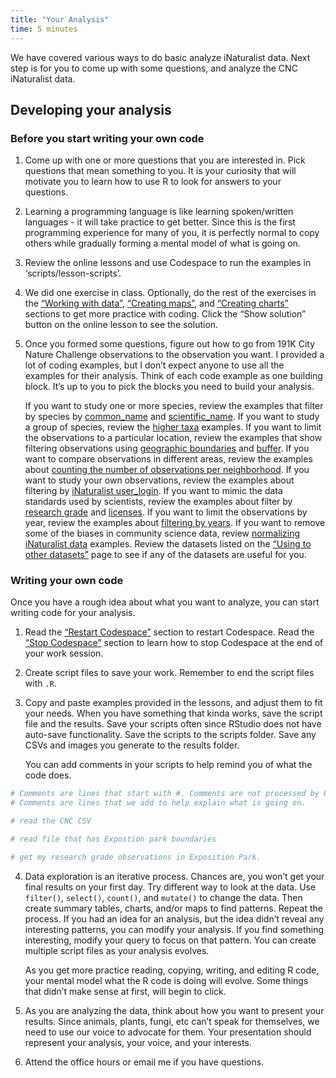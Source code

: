 ```yaml
---
title: "Your Analysis"
time: 5 minutes
---
```


We have covered various ways to do basic analyze iNaturalist data. Next step is for you to come up with some questions, and analyze the CNC iNaturalist data.

## Developing your analysis

### Before you start writing your own code

1.  Come up with one or more questions that you are interested in. Pick questions that mean something to you. It is your curiosity that will motivate you to learn how to use R to look for answers to your questions.

2.  Learning a programming language is like learning spoken/written languages - it will take practice to get better. Since this is the first programming experience for many of you, it is perfectly normal to copy others while gradually forming a mental model of what is going on.

3.  Review the online lessons and use Codespace to run the examples in 'scripts/lesson-scripts'.

4.  We did one exercise in class. Optionally, do the rest of the exercises in the ["Working with data"](working-with-data.qmd), ["Creating maps"](creating-maps.qmd), and ["Creating charts"](creating-charts.qmd) sections to get more practice with coding. Click the "Show solution" button on the online lesson to see the solution.

5.  Once you formed some questions, figure out how to go from 191K City Nature Challenge observations to the observation you want. I provided a lot of coding examples, but I don't expect anyone to use all the examples for their analysis. Think of each code example as one building block. It's up to you to pick the blocks you need to build your analysis.

    If you want to study one or more species, review the examples that filter by species by [common_name](working-with-data.qmd#select-observations-by-common_name) and [scientific_name](working-with-data.qmd#select-observations-by-scientific_name). If you want to study a group of species, review the [higher taxa](higher-taxa.qmd) examples. If you want to limit the observations to a particular location, review the examples that show filtering observations using [geographic boundaries](creating-maps.qmd#observations-in-a-specific-region) and [buffer](creating-maps.qmd#observations-near-a-specific-region). If you want to compare observations in different areas, review the examples about [counting the number of observations per neighborhood](creating-maps.qmd#compare-observations-by-regions). If you want to study your own observations, review the examples about filtering by [iNaturalist user_login](working-with-data.qmd#select-observations-by-user_login). If you want to mimic the data standards used by scientists, review the examples about filter by [research grade](working-with-data.qmd#select-observations-by-quality_grade) and [licenses](working-with-data.qmd#select-observations-by-multiple-license). If you want to limit the observations by year, review the examples about [filtering by years](working-with-data.qmd#select-observations-by-year). If you want to remove some of the biases in community science data, review [normalizing iNaturalist data](normalizing-inat.qmd) examples. Review the datasets listed on the ["Using to other datasets"](other-datasets.qmd) page to see if any of the datasets are useful for you.

### Writing your own code

Once you have a rough idea about what you want to analyze, you can start writing code for your analysis.

1.  Read the ["Restart Codespace"](https://wykhuh.github.io/after-inaturalist-r/lessons/setup.html#restart-codespace) section to restart Codespace. Read the ["Stop Codespace"](https://wykhuh.github.io/after-inaturalist-r/lessons/setup.html#stop-codespace) section to learn how to stop Codespace at the end of your work session.

2.  Create script files to save your work. Remember to end the script files with `.R`.

3.  Copy and paste examples provided in the lessons, and adjust them to fit your needs. When you have something that kinda works, save the script file and the results. Save your scripts often since RStudio does not have auto-save functionality. Save the scripts to the scripts folder. Save any CSVs and images you generate to the results folder.

    You can add comments in your scripts to help remind you of what the code does.

```r
# Comments are lines that start with #. Comments are not processed by R. 
# Comments are lines that we add to help explain what is going on.

# read the CNC CSV

# read file that has Expostion park boundaries

# get my research grade observations in Exposition Park.

```

4.  Data exploration is an iterative process. Chances are, you won't get your final results on your first day. Try different way to look at the data. Use `filter()`, `select()`, `count()`, and `mutate()` to change the data. Then create summary tables, charts, and/or maps to find patterns. Repeat the process. If you had an idea for an analysis, but the idea didn't reveal any interesting patterns, you can modify your analysis. If you find something interesting, modify your query to focus on that pattern. You can create multiple script files as your analysis evolves.

    As you get more practice reading, copying, writing, and editing R code, your mental model what the R code is doing will evolve. Some things that didn't make sense at first, will begin to click.

5.  As you are analyzing the data, think about how you want to present your results. Since animals, plants, fungi, etc can't speak for themselves, we need to use our voice to advocate for them. Your presentation should represent your analysis, your voice, and your interests.

6.  Attend the office hours or email me if you have questions.
